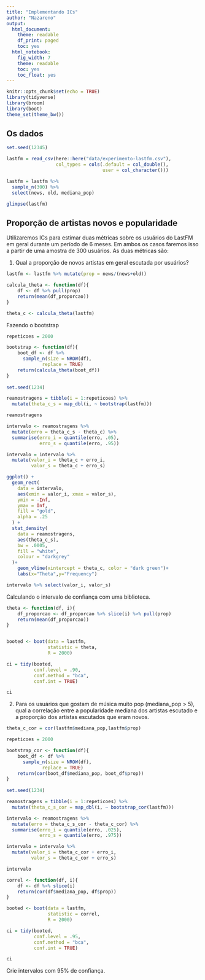 ```yaml
---
title: "Implementando ICs"
author: "Nazareno"
output:
  html_document:
    theme: readable
    df_print: paged
    toc: yes
  html_notebook:
    fig_width: 7
    theme: readable
    toc: yes
    toc_float: yes
---
```


```r
knitr::opts_chunk$set(echo = TRUE)
library(tidyverse)
library(broom)
library(boot)
theme_set(theme_bw())
```

## Os dados

```r
set.seed(12345)

lastfm = read_csv(here::here("data/experimento-lastfm.csv"), 
                  col_types = cols(.default = col_double(), 
                                   user = col_character()))

lastfm = lastfm %>% 
  sample_n(300) %>% 
  select(news, old, mediana_pop)

glimpse(lastfm)
```

## Proporção de artistas novos e popularidade

Utilizaremos ICs para estimar duas métricas sobre os usuários do LastFM em geral durante um período de 6 meses. Em ambos os casos faremos isso a partir de uma amostra de 300 usuários. As duas métricas são: 

1. Qual a proporção de novos artistas em geral escutada por usuários?

```r
lastfm <- lastfm %>% mutate(prop = news/(news+old))
```


```r
calcula_theta <- function(df){
    df <- df %>% pull(prop)
    return(mean(df_proporcao))
}

theta_c <- calcula_theta(lastfm)
```

Fazendo o bootstrap

```r
repeticoes = 2000

bootstrap <- function(df){
    boot_df <- df %>%
      sample_n(size = NROW(df),
             replace = TRUE)
    return(calcula_theta(boot_df))
}
    
set.seed(1234)

reamostragens = tibble(i = 1:repeticoes) %>% 
  mutate(theta_c_s = map_dbl(i, ~ bootstrap(lastfm)))

reamostragens
```

```r
intervalo <- reamostragens %>% 
  mutate(erro = theta_c_s - theta_c) %>% 
  summarise(erro_i = quantile(erro, .05), 
            erro_s = quantile(erro, .95))

intervalo = intervalo %>% 
  mutate(valor_i = theta_c + erro_i, 
         valor_s = theta_c + erro_s)

ggplot() +
  geom_rect(
    data = intervalo,
    aes(xmin = valor_i, xmax = valor_s),
    ymin = -Inf,
    ymax = Inf,
    fill = "gold",
    alpha = .25
  ) +
  stat_density(
    data = reamostragens,
    aes(theta_c_s),
    bw = .0005,
    fill = "white",
    colour = "darkgrey"
  )+
    geom_vline(xintercept = theta_c, color = "dark green")+
    labs(x="Theta",y="Frequency")

```

```r
intervalo %>% select(valor_i, valor_s)
```

Calculando o intervalo de confiança com uma biblioteca.

```r
theta <- function(df, i){
    df_proporcao <- df_proporcao %>% slice(i) %>% pull(prop)
    return(mean(df_proporcao))
}


booted <- boot(data = lastfm, 
               statistic = theta, 
               R = 2000)

ci = tidy(booted, 
          conf.level = .90,
          conf.method = "bca",
          conf.int = TRUE)

ci
```


2. Para os usuários que gostam de música muito pop (mediana_pop > 5), qual a correlação entre a popularidade mediana dos artistas escutado e a proporção dos artistas escutados que eram novos. 

```r
theta_c_cor = cor(lastfm$mediana_pop,lastfm$prop)
```


```r
repeticoes = 2000

bootstrap_cor <- function(df){
    boot_df <- df %>%
      sample_n(size = NROW(df),
             replace = TRUE)
    return(cor(boot_df$mediana_pop, boot_df$prop))
}
    
set.seed(1234)

reamostragens = tibble(i = 1:repeticoes) %>% 
  mutate(theta_c_s_cor = map_dbl(i, ~ bootstrap_cor(lastfm)))

intervalo <- reamostragens %>% 
  mutate(erro = theta_c_s_cor - theta_c_cor) %>% 
  summarise(erro_i = quantile(erro, .025), 
            erro_s = quantile(erro, .975))

intervalo = intervalo %>% 
  mutate(valor_i = theta_c_cor + erro_i, 
         valor_s = theta_c_cor + erro_s)

intervalo
```


```r
correl <- function(df, i){
    df <- df %>% slice(i)
    return(cor(df$mediana_pop, df$prop))
}

booted <- boot(data = lastfm, 
               statistic = correl, 
               R = 2000)

ci = tidy(booted, 
          conf.level = .95,
          conf.method = "bca",
          conf.int = TRUE)

ci
```

Crie intervalos com 95% de confiança.